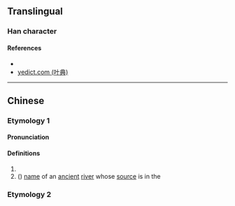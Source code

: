 {{character info/new}}
==Translingual==

===Han character===
{{Han char|rn=85|rad=水|as=05|sn=8|four=|canj=EOS|ids=⿰氵乍}}


====References====
* {{Han ref|kx=0616.020|dkj=17281|dj=1009.160|hdz=31587.080|uh=6CCE|ud=27854}}
* [http://yedict.com/htm/6C/6CCE.htm yedict.com (叶典)]

----

==Chinese==
{{zh-forms}}
===Etymology 1===
====Pronunciation====
{{zh-pron
|m=zé
|c=zaak6
|mc=y
|oc=y
|ma=
|cat=pn
}}

====Definitions====
{{zh-hanzi}}

# {{zh-only|瀺泎}}
# ({{zh-only|泎水}}) [[name]] of an [[ancient]] [[river]] whose [[source]] is in the {{w|Qin Mountains}}
===Etymology 2===
{{zh-see|渣|ss}}